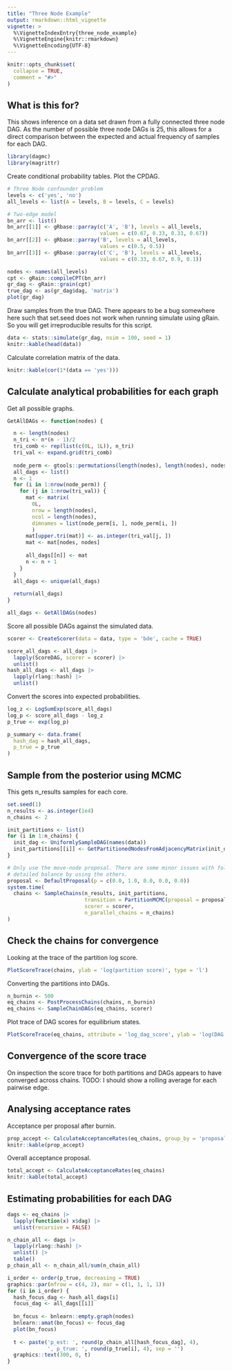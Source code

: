 ```yaml
---
title: "Three Node Example"
output: rmarkdown::html_vignette
vignette: >
  %\VignetteIndexEntry{three_node_example}
  %\VignetteEngine{knitr::rmarkdown}
  %\VignetteEncoding{UTF-8}
---
```


```r
knitr::opts_chunk$set(
  collapse = TRUE,
  comment = "#>"
)
```

## What is this for?

This shows inference on a data set drawn from a fully connected three node DAG.
As the number of possible three node DAGs is 25, this allows for a direct 
comparison between the expected and actual frequency of samples for each DAG.

```r
library(dagmc)
library(magrittr)
```

Create conditional probability tables. Plot the CPDAG.

```r
# Three Node confounder problem
levels <- c('yes', 'no')
all_levels <- list(A = levels, B = levels, C = levels)

# Two-edge model
bn_arr <- list()
bn_arr[[1]] <- gRbase::parray(c('A', 'B'), levels = all_levels,
                              values = c(0.67, 0.33, 0.33, 0.67))
bn_arr[[2]] <- gRbase::parray('B', levels = all_levels,
                              values = c(0.5, 0.5))
bn_arr[[3]] <- gRbase::parray(c('C', 'B'), levels = all_levels,
                              values = c(0.33, 0.67, 0.9, 0.1))

nodes <- names(all_levels)
cpt <- gRain::compileCPT(bn_arr)
gr_dag <- gRain::grain(cpt)
true_dag <- as(gr_dag$dag, 'matrix')
plot(gr_dag)
```

Draw samples from the true DAG. There appears to be a bug somewhere here such that
set.seed does not work when running simulate using gRain. So you will get
irreproducible results for this script.

```r
data <- stats::simulate(gr_dag, nsim = 100, seed = 1)
knitr::kable(head(data))
```

Calculate correlation matrix of the data.
```r
knitr::kable(cor(1*(data == 'yes')))
```

## Calculate analytical probabilities for each graph

Get all possible graphs. 

```r
GetAllDAGs <- function(nodes) {

  n <- length(nodes)
  n_tri <- n*(n - 1)/2
  tri_comb <- rep(list(c(0L, 1L)), n_tri)
  tri_val <- expand.grid(tri_comb)
  
  node_perm <- gtools::permutations(length(nodes), length(nodes), nodes)
  all_dags <- list()
  n <- 1
  for (i in 1:nrow(node_perm)) {
    for (j in 1:nrow(tri_val)) {
      mat <- matrix(
        0L,
        nrow = length(nodes), 
        ncol = length(nodes),
        dimnames = list(node_perm[i, ], node_perm[i, ])
        )
      mat[upper.tri(mat)] <- as.integer(tri_val[j, ])
      mat <- mat[nodes, nodes]
      
      all_dags[[n]] <- mat
      n <- n + 1
    }
  }
  all_dags <- unique(all_dags)
  
  return(all_dags)
}

all_dags <- GetAllDAGs(nodes)
```

Score all possible DAGs against the simulated data.

```r
scorer <- CreateScorer(data = data, type = 'bde', cache = TRUE)

score_all_dags <- all_dags |>
  lapply(ScoreDAG, scorer = scorer) |>
  unlist()
hash_all_dags <- all_dags |>
  lapply(rlang::hash) |> 
  unlist()
```

Convert the scores into expected probabilities.

```r
log_z <- LogSumExp(score_all_dags)
log_p <- score_all_dags - log_z
p_true <- exp(log_p)

p_summary <- data.frame(
  hash_dag = hash_all_dags, 
  p_true = p_true
)
```

## Sample from the posterior using MCMC

This gets n_results samples for each core. 

```r
set.seed(1)
n_results <- as.integer(1e4)
n_chains <- 2

init_partitions <- list()
for (i in 1:n_chains) {
  init_dag <- UniformlySampleDAG(names(data))
  init_partitions[[i]] <- GetPartitionedNodesFromAdjacencyMatrix(init_dag)
}

# Only use the move-node proposal. There are some minor issues with following 
# detailed balance by using the others.
proposal <- DefaultProposal(p = c(0.0, 1.0, 0.0, 0.0, 0.0)) 
system.time(
  chains <- SampleChains(n_results, init_partitions,
                         transition = PartitionMCMC(proposal = proposal),
                         scorer = scorer,
                         n_parallel_chains = n_chains)
)
```

## Check the chains for convergence 

Looking at the trace of the partition log score.

```r
PlotScoreTrace(chains, ylab = 'log(partition score)', type = 'l')
```

Converting the partitions into DAGs.

```r
n_burnin <- 500
eq_chains <- PostProcessChains(chains, n_burnin)
eq_chains <- SampleChainDAGs(eq_chains, scorer)
```

Plot trace of DAG scores for equilibrium states.

```r
PlotScoreTrace(eq_chains, attribute = 'log_dag_score', ylab = 'log(DAG score)', type = 'l')
```

## Convergence of the score trace

On inspection the score trace for both partitions and DAGs appears to have 
converged across chains. TODO: I should show a rolling average for each pairwise edge.

## Analysing acceptance rates

Acceptance per proposal after burnin.

```r
prop_accept <- CalculateAcceptanceRates(eq_chains, group_by = 'proposal_used')
knitr::kable(prop_accept)
```

Overall acceptance proposal.

```r
total_accept <- CalculateAcceptanceRates(eq_chains)
knitr::kable(total_accept)
```


## Estimating probabilities for each DAG


```r
dags <- eq_chains |>
  lapply(function(x) x$dag) |>
  unlist(recursive = FALSE)

n_chain_all <- dags |>
  lapply(rlang::hash) |>
  unlist() |>
  table()
p_chain_all <- n_chain_all/sum(n_chain_all)

i_order <- order(p_true, decreasing = TRUE)
graphics::par(mfrow = c(4, 2), mar = c(1, 1, 1, 1))
for (i in i_order) {
  hash_focus_dag <- hash_all_dags[i]
  focus_dag <- all_dags[[i]]
  
  bn_focus <- bnlearn::empty.graph(nodes)
  bnlearn::amat(bn_focus) <- focus_dag
  plot(bn_focus)
  
  t <- paste('p_est: ', round(p_chain_all[hash_focus_dag], 4), 
             ', p_true: ', round(p_true[i], 4), sep = '')
  graphics::text(300, 0, t)
}
```
